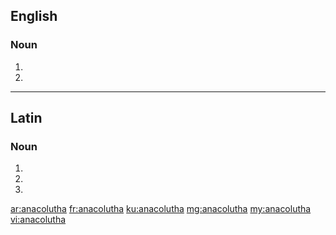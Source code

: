 ==English==

===Noun===
{{head|en|plural}}

# {{plural of|anacoluthon|lang=en}}
# {{alternative spelling of|anacoloutha}}

----

==Latin==

===Noun===
{{la-noun-form|anacolūtha}}

# {{inflection of|anacolūthon||nom|p|lang=la}}
# {{inflection of|anacolūthon||acc|p|lang=la}}
# {{inflection of|anacolūthon||voc|p|lang=la}}

[[ar:anacolutha]]
[[fr:anacolutha]]
[[ku:anacolutha]]
[[mg:anacolutha]]
[[my:anacolutha]]
[[vi:anacolutha]]